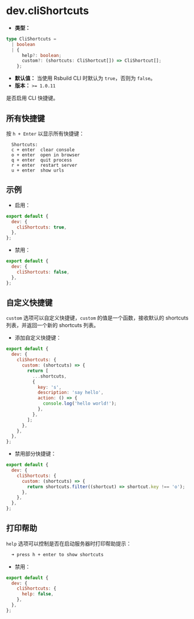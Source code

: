 # dev.cliShortcuts

- **类型：**

```ts
type CliShortcuts =
  | boolean
  | {
      help?: boolean;
      custom?: (shortcuts: CliShortcut[]) => CliShortcut[];
    };
```

- **默认值：** 当使用 Rsbuild CLI 时默认为 `true`，否则为 `false`。
- **版本：** `>= 1.0.11`

是否启用 CLI 快捷键。

## 所有快捷键

按 `h + Enter` 以显示所有快捷键：

```
  Shortcuts:
  c + enter  clear console
  o + enter  open in browser
  q + enter  quit process
  r + enter  restart server
  u + enter  show urls
```

## 示例

- 启用：

```js
export default {
  dev: {
    cliShortcuts: true,
  },
};
```

- 禁用：

```js
export default {
  dev: {
    cliShortcuts: false,
  },
};
```

## 自定义快捷键

`custom` 选项可以自定义快捷键，`custom` 的值是一个函数，接收默认的 shortcuts 列表，并返回一个新的 shortcuts 列表。

- 添加自定义快捷键：

```js
export default {
  dev: {
    cliShortcuts: {
      custom: (shortcuts) => {
        return [
          ...shortcuts,
          {
            key: 's',
            description: 'say hello',
            action: () => {
              console.log('hello world!');
            },
          },
        ];
      },
    },
  },
};
```

- 禁用部分快捷键：

```js
export default {
  dev: {
    cliShortcuts: {
      custom: (shortcuts) => {
        return shortcuts.filter((shortcut) => shortcut.key !== 'o');
      },
    },
  },
};
```

## 打印帮助

`help` 选项可以控制是否在启动服务器时打印帮助提示：

```bash
  ➜ press h + enter to show shortcuts
```

- 禁用：

```js
export default {
  dev: {
    cliShortcuts: {
      help: false,
    },
  },
};
```
